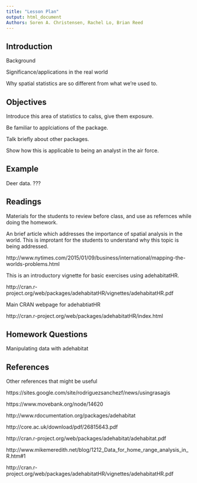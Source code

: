 ```yaml
---
title: "Lesson Plan"
output: html_document
Authors: Soren A. Christensen, Rachel Lo, Brian Reed
---
```


## Introduction

Background

Significance/applications in the real world

Why spatial statistics are so different from what we're used to.

## Objectives

Introduce this area of statistics to calss, give them exposure.

Be familiar to applciations of the package.

Talk briefly about other packages.

Show how this is applicable to being an analyst in the air force.

## Example

Deer data. ???

## Readings

Materials for the students to review before class, and use as refernces while doing the homework.

An brief article which addresses the importance of spatial analysis in the world. This is improtant for the students to understand why this topic is being addressed. 

http://www.nytimes.com/2015/01/09/business/international/mapping-the-worlds-problems.html

This is an introductory vignette for basic exercises using adehabitatHR.

http://cran.r-project.org/web/packages/adehabitatHR/vignettes/adehabitatHR.pdf

Main CRAN webpage for adehabtiatHR

http://cran.r-project.org/web/packages/adehabitatHR/index.html

## Homework Questions

Manipulating data with adehabitat

## References

Other references that might be useful

https://sites.google.com/site/rodriguezsanchezf/news/usingrasagis

https://www.movebank.org/node/14620

http://www.rdocumentation.org/packages/adehabitat

http://core.ac.uk/download/pdf/26815643.pdf

http://cran.r-project.org/web/packages/adehabitat/adehabitat.pdf

http://www.mikemeredith.net/blog/1212_Data_for_home_range_analysis_in_R.htm#1

http://cran.r-project.org/web/packages/adehabitatHR/vignettes/adehabitatHR.pdf